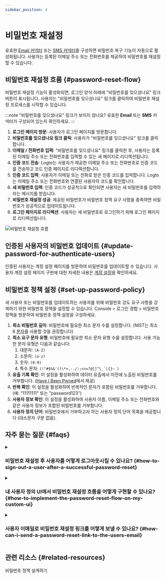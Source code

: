 ```yaml
---
sidebar_position: 4
---
```


# 비밀번호 재설정

유효한 [Email 커넥터](/connectors/email-connectors) 또는 [SMS 커넥터](/connectors/sms-connectors)를 구성하면 비밀번호 복구 기능이 자동으로 활성화됩니다. 사용자는 등록된 이메일 주소 또는 전화번호를 제공하여 비밀번호를 재설정할 수 있습니다.

## 비밀번호 재설정 흐름 \{#password-reset-flow}

비밀번호 재설정 기능이 활성화되면, 로그인 양식 아래에 "비밀번호를 잊으셨나요" 링크 버튼이 표시됩니다. 사용자는 "비밀번호를 잊으셨나요" 링크를 클릭하여 비밀번호 재설정 프로세스를 시작할 수 있습니다.

:::note
"비밀번호를 잊으셨나요" 링크가 보이지 않나요? 유효한 **Email** 또는 **SMS** 커넥터가 구성되어 있는지 확인하세요.
:::

1. **로그인 페이지 방문**: 사용자가 로그인 페이지를 방문합니다.
2. **비밀번호를 잊으셨나요 링크 클릭**: 사용자가 "비밀번호를 잊으셨나요" 링크를 클릭합니다.
3. **이메일 / 전화번호 입력**: "비밀번호를 잊으셨나요" 링크를 클릭한 후, 사용자는 등록된 이메일 주소 또는 전화번호를 입력할 수 있는 새 페이지로 리디렉션됩니다.
4. **인증 코드 전송**: Logto는 사용자가 제공한 이메일 주소 또는 전화번호로 인증 코드를 전송하고 코드 인증 페이지로 리디렉션합니다.
5. **인증 코드 입력**: 사용자가 이메일 또는 전화로 받은 인증 코드를 입력합니다. Logto는 이메일 주소 또는 전화번호와 연결된 사용자의 코드를 확인합니다.
6. **새 비밀번호 입력**: 인증 코드가 성공적으로 확인되면 사용자는 새 비밀번호를 입력하라는 메시지를 받습니다.
7. **비밀번호 재설정 성공**: 제공된 비밀번호가 비밀번호 정책 요구 사항을 충족하면 비밀번호가 성공적으로 업데이트됩니다.
8. **로그인 페이지로 리디렉션**: 사용자는 새 비밀번호로 로그인하기 위해 로그인 페이지로 리디렉션됩니다.

![비밀번호 재설정 흐름](./assets/reset-password.png)

## 인증된 사용자의 비밀번호 업데이트 \{#update-password-for-authenticate-users}

인증된 사용자는 계정 설정 페이지를 방문하여 비밀번호를 업데이트할 수 있습니다. 사용자 계정 설정 페이지 구현에 대한 자세한 내용은 [계정 설정](/end-user-flows/account-settings/)을 확인하세요.

## 비밀번호 정책 설정 \{#set-up-password-policy}

새 사용자 또는 비밀번호를 업데이트하는 사용자를 위해 비밀번호 강도 요구 사항을 강제하기 위한 비밀번호 정책을 설정할 수 있습니다. <CloudLink to="/sign-in-experience/password-policy">Console > 로그인 경험 > 비밀번호 정책</CloudLink>을 방문하여 비밀번호 정책 설정을 구성하세요.

1. **최소 비밀번호 길이**: 비밀번호에 필요한 최소 문자 수를 설정합니다. (NIST는 최소 8 [문자](https://pages.nist.gov/800-63-3/sp800-63b.html#sec5)를 사용할 것을 권장합니다)
2. **최소 요구 문자 유형**: 비밀번호에 필요한 최소 문자 유형 수를 설정합니다. 사용 가능한 문자 유형은 다음과 같습니다:
   1. 대문자: `(A-Z)`
   2. 소문자: `(a-z)`
   3. 숫자: `(0-9)`
   4. 특수 문자: ``(!"#$%&'()\*+,-./:;<>=?@[]^\_`|{}~ )``
3. **유출 기록 확인**: 이 설정을 활성화하여 데이터 유출에서 이전에 노출된 비밀번호를 거부합니다. ([Have I Been Pwned](https://haveibeenpwned.com/Passwords)에서 제공)
4. **반복 확인**: 이 설정을 활성화하여 반복적인 문자가 포함된 비밀번호를 거부합니다. (예: "11111111" 또는 "password123")
5. **사용자 정보 확인**: 이 설정을 활성화하여 사용자 이름, 이메일 주소 또는 전화번호와 같은 사용자 정보가 포함된 비밀번호를 거부합니다.
6. **사용자 정의 단어**: 비밀번호에서 거부하고자 하는 사용자 정의 단어 목록을 제공합니다 (대소문자 구분 없음).

## 자주 묻는 질문 \{#faqs}

<details>
  <summary>

### 비밀번호 재설정 후 사용자를 어떻게 로그아웃시킬 수 있나요? \{#how-to-sign-out-a-user-after-a-successful-password-reset}

</summary>

사용자가 비밀번호를 성공적으로 재설정할 때 알림을 받기 위해 `PostResetPassword` [Webhook 이벤트](/developers/webhooks/webhooks-events#user-interaction-hook-events)를 구독하세요. 그런 다음 사용자의 현재 세션을 무효화하고 로그인 페이지로 리디렉션하는 [로그아웃](/end-user-flows/sign-out) 작업을 트리거할 수 있습니다.

</details>

<details>
  <summary>

### 내 사용자 정의 UI에서 비밀번호 재설정 흐름을 어떻게 구현할 수 있나요? \{#how-to-implement-the-password-reset-flow-on-my-custom-ui}

</summary>

Logto의 **Management API** 및 **Account API**를 사용하여 자체 비밀번호 재설정 흐름을 구현할 수 있습니다. 자세한 내용은 [계정 설정](/end-user-flows/account-settings/)을 확인하세요.

</details>

<details>
  <summary>

### 사용자 이메일로 비밀번호 재설정 링크를 어떻게 보낼 수 있나요? \{#how-can-i-send-a-password-reset-link-to-the-users-email}

</summary>

자체 호스팅된 비밀번호 재설정 엔드포인트를 생성하고 Logto SDK를 활용하여 `reset-password`로 설정된 [`first_screen`](/end-user-flows/authentication-parameters/first-screen)으로 로그인 요청을 시작할 수 있습니다. 이렇게 하면 사용자가 비밀번호 재설정 페이지로 원활하게 리디렉션됩니다.

</details>

## 관련 리소스 \{#related-resources}

<Url href="https://blog.logto.io/design-your-password-policy">비밀번호 정책 설계하기</Url>
